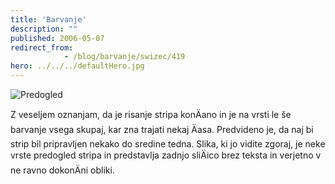```yaml
---
title: 'Barvanje'
description: ""
published: 2006-05-07
redirect_from: 
            - /blog/barvanje/swizec/419
hero: ../../../defaultHero.jpg
---
```


![Predogled](/includes/editor_upload/Image/sneeks/sneek1.jpg)  

Z veseljem oznanjam, da je risanje stripa konÄano in je na vrsti le še barvanje vsega skupaj, kar zna trajati nekaj Äasa. Predvideno je, da naj bi strip bil pripravljen nekako do sredine tedna. Slika, ki jo vidite zgoraj, je neke vrste predogled stripa in predstavlja zadnjo sliÄico brez teksta in verjetno v ne ravno dokonÄni obliki.
